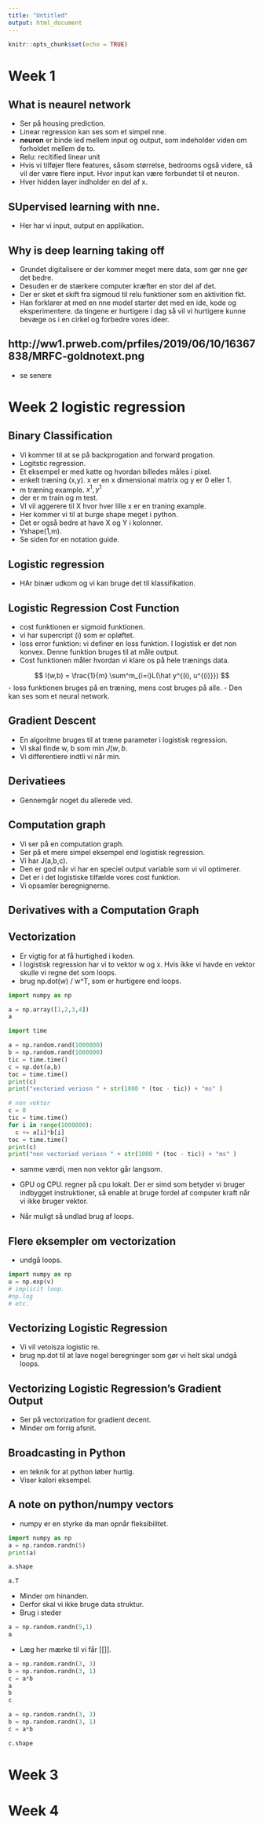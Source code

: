 ```yaml
---
title: "Untitled"
output: html_document
---
```


```r
knitr::opts_chunk$set(echo = TRUE)
```


# Week 1

## What is neaurel network

- Ser på housing prediction. 
- Linear regression kan ses som et simpel nne. 
- **neuron** er binde led mellem input og output, som indeholder viden om
    forholdet mellem de to. 
- Relu: recitified linear unit
- Hvis vi tilføjer flere features, såsom størrelse, bedrooms også videre,
så vil der være flere input. Hvor input kan være forbundet til et neuron. 
- Hver hidden layer indholder en del af x. 

## SUpervised learning with nne.

- Her har vi input, output en applikation. 

## Why is deep learning taking off

- Grundet digitalisere er der kommer meget mere data, som gør nne gør det 
bedre. 
- Desuden er de stærkere computer kræfter en stor del af det. 
- Der er sket et skift fra sigmoud til relu funktioner som en aktivition fkt. 
- Han forklarer at med en nne model starter det med en ide, kode og eksperimentere.
da tingene er hurtigere i dag så vil vi hurtigere kunne bevæge os i en cirkel og
forbedre vores ideer. 

## http://ww1.prweb.com/prfiles/2019/06/10/16367838/MRFC-goldnotext.png

- se senere



# Week 2 logistic regression

## Binary Classification

- Vi kommer til at se på backprogation and forward progation. 
- Logitstic regression. 
- Et eksempel er med katte og hvordan billedes måles i pixel. 
- enkelt træning (x,y). x er en x dimensional matrix og y er 0 eller 1. 
- m træning example. ${x^1,y^1}$
- der er m train og m test. 
- VI vil aggerere til X hvor hver lille x er en traning example. 
- Her kommer vi til at burge shape meget i python. 
- Det er også bedre at have X og Y i kolonner. 
- Yshape(1,m).
- Se siden for en notation guide.

## Logistic regression

- HAr binær udkom og vi kan bruge det til klassifikation. 

## Logistic Regression Cost Function

- cost funktionen er sigmoid funktionen. 
- vi har supercript (i) som er opløftet.
- loss error funktion: vi definer en loss funktion. I logistisk er det non konvex.
  Denne funktion bruges til at måle output.
- Cost funktionen måler hvordan vi klare os på hele trænings data.

$$
I(w,b) = \frac{1}{m} \sum^m_{i=i}L(\hat y^{(i), u^{(i)}})
$$
- loss funktionen bruges på en træning, mens cost bruges på alle. 
- Den kan ses som et neural network. 

## Gradient Descent

- En algoritme bruges til at træne parameter i logistisk regression.
- Vi skal finde w, b som min $J(w,b$. 
- Vi differentiere indtli vi når min. 

## Derivatiees

- Gennemgår noget du allerede ved.

## Computation graph

- Vi ser på en computation graph.
- Ser på et mere simpel eksempel end logistisk regression. 
- Vi har J(a,b,c). 
- Den er god når vi har en speciel output variable som vi vil optimerer.
- Det er i det logistiske tilfælde vores cost funktion. 
- Vi opsamler beregnignerne.

## Derivatives with a Computation Graph


## Vectorization


- Er vigtig for at få hurtighed i koden.
- I logistisk regression har vi to vektor w og x. Hvis ikke vi havde en vektor
skulle vi regne det som loops.
- brug  np.dot(w) / w^T, som er hurtigere end loops. 

```python
import numpy as np

a = np.array([1,2,3,4])
a
```

```python
import time

a = np.random.rand(1000000)
b = np.random.rand(1000000)
tic = time.time()
c = np.dot(a,b)
toc = time.time()
print(c)
print("vectoried veriosn " + str(1000 * (toc - tic)) + "ms" )

# non vektor
c = 0
tic = time.time()
for i in range(1000000):
  c += a[i]*b[i]
toc = time.time()
print(c)
print("non vectoried veriosn " + str(1000 * (toc - tic)) + "ms" )
```

- samme værdi, men non vektor går langsom.

- GPU og CPU. regner på cpu lokalt. Der er simd som betyder vi bruger indbygget instruktioner,
så enable at bruge fordel af computer kraft når vi ikke bruger vektor. 
- Når muligt så undlad brug af loops. 

## Flere eksempler om vectorization

- undgå loops.

```python
import numpy as np
u = np.exp(v)
# implicit loop.
#np.log
# etc.
```


## Vectorizing Logistic Regression

- Vi vil vetoisza logistic re.
- brug np.dot til at lave nogel beregninger som gør vi helt skal undgå loops.

## Vectorizing Logistic Regression's Gradient Output

- Ser på vectorization for gradient decent.
- Minder om forrig afsnit.

## Broadcasting in Python

- en teknik for at python løber hurtig.
- Viser kalori eksempel.

## A note on python/numpy vectors

- numpy er en styrke da man opnår fleksibilitet.

```python
import numpy as np
a = np.random.randn(5)
print(a)
```
```python
a.shape
```
```python
a.T
```
- Minder om hinanden. 
- Derfor skal vi ikke bruge data struktur.
- Brug i steder

```python
a = np.random.randn(5,1)
a
```
- Læg her mærke til vi får [[]].

```python
a = np.random.randn(3, 3)
b = np.random.randn(3, 1)
c = a*b
a
b
c
```

```python
a = np.random.randn(3, 3)
b = np.random.randn(3, 1)
c = a*b

c.shape
```


# Week 3

# Week 4

